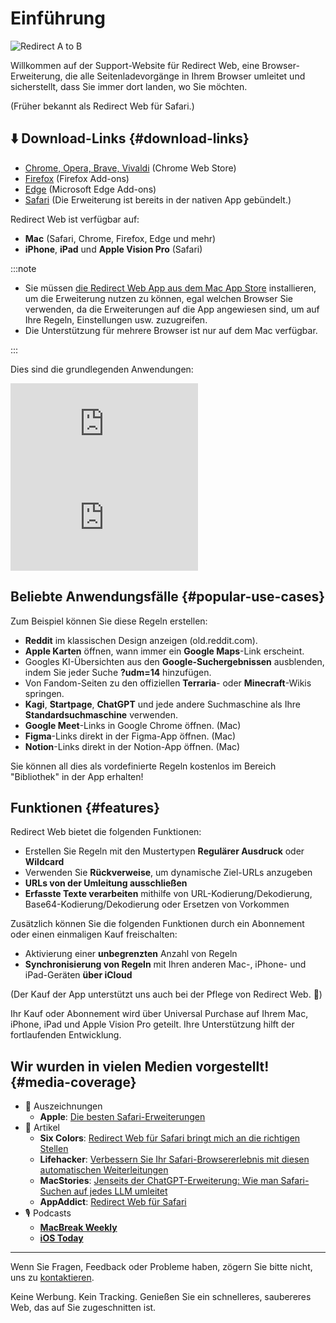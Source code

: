 
# Einführung

<div style={{display: "flex", flexDirection: "column", alignItems: "flex-start", marginBottom: "25px"}}>
  <img src={useBaseUrl("img/redirect-a-to-b.png")} style={{display: "block", minWidth: "360px", maxWidth: "500px", width: "100%", height: "auto", marginBottom: "25px"}} alt="Redirect A to B" />
  <ExtensionStoreLinks />
</div>

Willkommen auf der Support-Website für Redirect Web, eine Browser-Erweiterung, die alle Seitenladevorgänge in Ihrem Browser umleitet und sicherstellt, dass Sie immer dort landen, wo Sie möchten. 

(Früher bekannt als Redirect Web für Safari.)

## ⬇️ Download-Links {#download-links}

- [Chrome, Opera, Brave, Vivaldi](https://chromewebstore.google.com/detail/ffglckbhfbfmdkefdmjbhpnffkcmlhdh) (Chrome Web Store)
- [Firefox](https://addons.mozilla.org/firefox/addon/redirect-web/) (Firefox Add-ons)
- [Edge](https://microsoftedge.microsoft.com/addons/detail/hmfkakfdccgdpgemaicfgngnmflefpga) (Microsoft Edge Add-ons)
- [Safari](https://apps.apple.com/app/id1571283503) (Die Erweiterung ist bereits in der nativen App gebündelt.)

Redirect Web ist verfügbar auf:

- **Mac** (Safari, Chrome, Firefox, Edge und mehr)
- **iPhone**, **iPad** und **Apple Vision Pro** (Safari)

:::note

- Sie müssen [die Redirect Web App aus dem Mac App Store](https://apps.apple.com/app/id1571283503) installieren, um die Erweiterung nutzen zu können, egal welchen Browser Sie verwenden, da die Erweiterungen auf die App angewiesen sind, um auf Ihre Regeln, Einstellungen usw. zuzugreifen.
- Die Unterstützung für mehrere Browser ist nur auf dem Mac verfügbar.

:::

Dies sind die grundlegenden Anwendungen:

<iframe style={{width:"100%", aspectRatio:"9/16", height:"auto", maxHeight:"60vh", maxWidth:"35vh"}} src="https://www.youtube.com/embed/NaQ5X-v-qJU" title="iOS Demo Video (YouTube)" frameborder="0" allow="accelerometer; autoplay; clipboard-write; encrypted-media; gyroscope; picture-in-picture; web-share" allowfullscreen></iframe>

<iframe style={{width:"100%", aspectRatio:"17/9", height:"auto", maxHeight:"100vh"}} src="https://www.youtube.com/embed/5eU89Gu73SQ" title="macOS Demo Video (YouTube)" frameborder="0" allow="accelerometer; autoplay; clipboard-write; encrypted-media; gyroscope; picture-in-picture; web-share" allowfullscreen></iframe>

## Beliebte Anwendungsfälle {#popular-use-cases}

Zum Beispiel können Sie diese Regeln erstellen:

- **Reddit** im klassischen Design anzeigen (old.reddit.com).
- **Apple Karten** öffnen, wann immer ein **Google Maps**-Link erscheint.
- Googles KI-Übersichten aus den **Google-Suchergebnissen** ausblenden, indem Sie jeder Suche **?udm=14** hinzufügen.
- Von Fandom-Seiten zu den offiziellen **Terraria**- oder **Minecraft**-Wikis springen.
- **Kagi**, **Startpage**, **ChatGPT** und jede andere Suchmaschine als Ihre **Standardsuchmaschine** verwenden.
- **Google Meet**-Links in Google Chrome öffnen. (Mac)
- **Figma**-Links direkt in der Figma-App öffnen. (Mac)
- **Notion**-Links direkt in der Notion-App öffnen. (Mac)

Sie können all dies als vordefinierte Regeln kostenlos im Bereich "Bibliothek" in der App erhalten!

## Funktionen {#features}

Redirect Web bietet die folgenden Funktionen:

- Erstellen Sie Regeln mit den Mustertypen **Regulärer Ausdruck** oder **Wildcard**
- Verwenden Sie **Rückverweise**, um dynamische Ziel-URLs anzugeben
- **URLs von der Umleitung ausschließen**
- **Erfasste Texte verarbeiten** mithilfe von URL-Kodierung/Dekodierung, Base64-Kodierung/Dekodierung oder Ersetzen von Vorkommen

Zusätzlich können Sie die folgenden Funktionen durch ein Abonnement oder einen einmaligen Kauf freischalten:

- Aktivierung einer **unbegrenzten** Anzahl von Regeln
- **Synchronisierung von Regeln** mit Ihren anderen Mac-, iPhone- und iPad-Geräten **über iCloud**

(Der Kauf der App unterstützt uns auch bei der Pflege von Redirect Web. 🙏)

Ihr Kauf oder Abonnement wird über Universal Purchase auf Ihrem Mac, iPhone, iPad und Apple Vision Pro geteilt. Ihre Unterstützung hilft der fortlaufenden Entwicklung.


## Wir wurden in vielen Medien vorgestellt! {#media-coverage}

* 🏅 Auszeichnungen
    * **Apple**: [Die besten Safari-Erweiterungen](https://apps.apple.com/us/story/id1377753262)
* 📰 Artikel
    * **Six Colors**: [Redirect Web für Safari bringt mich an die richtigen Stellen](https://sixcolors.com/post/2022/11/redirect-web-for-safari-takes-me-to-the-right-places/)
    * **Lifehacker**: [Verbessern Sie Ihr Safari-Browsererlebnis mit diesen automatischen Weiterleitungen](https://lifehacker.com/improve-your-safari-browsing-experience-with-these-auto-1849812013)
    * **MacStories**: [Jenseits der ChatGPT-Erweiterung: Wie man Safari-Suchen auf jedes LLM umleitet](https://www.macstories.net/tutorials/beyond-chatgpts-extension-how-to-redirect-safari-searches-to-any-llm/)
    * **AppAddict**: [Redirect Web für Safari](https://appaddict.app/post/redirect-web-for-safari)
* 🎙️ Podcasts
    * [**MacBreak Weekly**](https://youtu.be/I251K3L2s88?t=7427)
    * [**iOS Today**](https://youtu.be/cWkwH84b6M4?t=636)

---

Wenn Sie Fragen, Feedback oder Probleme haben, zögern Sie bitte nicht, uns zu [kontaktieren](/contact-us).

Keine Werbung. Kein Tracking. Genießen Sie ein schnelleres, saubereres Web, das auf Sie zugeschnitten ist.
